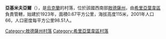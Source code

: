 {{coord|47|23|2|N|30|16|37|E|scale:30000|display=title}}

'''亞基米夫亞爾'''（{{lang-uk|Якимів Яр}}），是[[烏克蘭|烏克蘭]]的村落，位於該國西南部[[敖德薩州|敖德薩州]]，由[[希里亞葉韋區|希里亞葉韋區]]負責管轄，始建於1923年，面積0.67平方公里，海拔高度115米，2001年人口66，人口密度每平方公里98.51人。

{{DEFAULTSORT:Якимів Яр}}
[[Category:敖德薩州村落|Category:敖德薩州村落]]
[[Category:希里亞葉韋區村落|Category:希里亞葉韋區村落]]


{{Odessa-geo-stub}}
